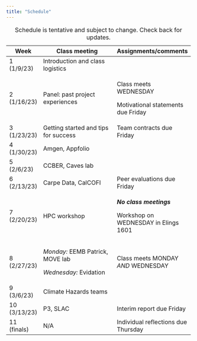 ```yaml
---
title: "Schedule"
---
```


+--------------+--------------------------------------+--------------------------------------+
| Week         | Class meeting                        | Assignments/comments                 |
+==============+======================================+======================================+
| 1 (1/9/23)   | Introduction and class logistics     |                                      |
+--------------+--------------------------------------+--------------------------------------+
| 2 (1/16/23)  | Panel: past project experiences      | Class meets WEDNESDAY                |
|              |                                      |                                      |
|              |                                      | Motivational statements due Friday   |
+--------------+--------------------------------------+--------------------------------------+
| 3 (1/23/23)  | Getting started and tips for success | Team contracts due Friday            |
+--------------+--------------------------------------+--------------------------------------+
| 4 (1/30/23)  | Amgen, Appfolio                      |                                      |
+--------------+--------------------------------------+--------------------------------------+
| 5 (2/6/23)   | CCBER, Caves lab                     |                                      |
+--------------+--------------------------------------+--------------------------------------+
| 6 (2/13/23)  | Carpe Data, CalCOFI                  | Peer evaluations due Friday          |
+--------------+--------------------------------------+--------------------------------------+
| 7 (2/20/23)  | HPC workshop                         | ***No class meetings***              |
|              |                                      |                                      |
|              |                                      | Workshop on WEDNESDAY in Elings 1601 |
+--------------+--------------------------------------+--------------------------------------+
| 8 (2/27/23)  | *Monday:* EEMB Patrick, MOVE lab     | Class meets MONDAY *AND* WEDNESDAY   |
|              |                                      |                                      |
|              | *Wednesday:* Evidation               |                                      |
+--------------+--------------------------------------+--------------------------------------+
| 9 (3/6/23)   | Climate Hazards teams                |                                      |
+--------------+--------------------------------------+--------------------------------------+
| 10 (3/13/23) | P3, SLAC                             | Interim report due Friday            |
+--------------+--------------------------------------+--------------------------------------+
| 11 (finals)  | N/A                                  | Individual reflections due Thursday  |
+--------------+--------------------------------------+--------------------------------------+

: Schedule is tentative and subject to change. Check back for updates.
